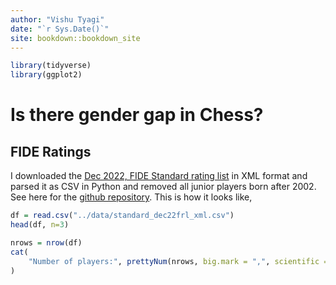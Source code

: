 ```yaml
---
author: "Vishu Tyagi"
date: "`r Sys.Date()`"
site: bookdown::bookdown_site
---
```


```r
library(tidyverse)
library(ggplot2)
```

# Is there gender gap in Chess?

## FIDE Ratings

I downloaded the [Dec 2022, FIDE Standard rating list](http://ratings.fide.com/download/standard_dec22frl_xml.zip) in XML format and parsed it as CSV in Python and removed all junior players born after 2002. See here for the [github repository](https://github.com/vishu-tyagi/Chess-Gender-Gap). This is how it looks like,

```r
df = read.csv("../data/standard_dec22frl_xml.csv")
head(df, n=3)
```

```r
nrows = nrow(df)
cat(
    "Number of players:", prettyNum(nrows, big.mark = ",", scientific = FALSE)
)
```